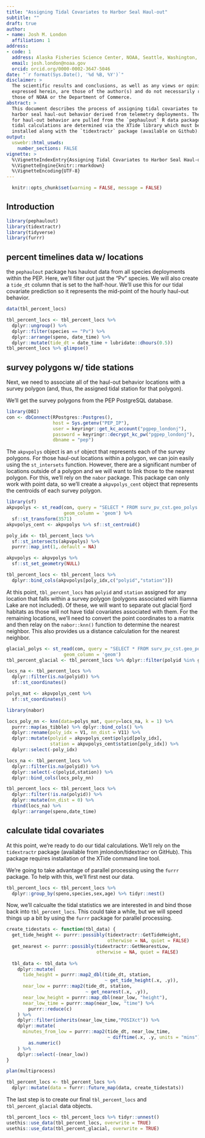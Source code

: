 ```yaml
---
title: "Assigning Tidal Covariates to Harbor Seal Haul-out"
subtitle: ""
draft: true
author:
- name: Josh M. London
  affiliation: 1
address:
- code: 1
  address: Alaska Fisheries Science Center, NOAA, Seattle, Washington, USA 
  email: josh.london@noaa.gov
  orcid: orcid.org/0000-0002-3647-5046
date: "`r format(Sys.Date(), '%d %B, %Y')`"
disclaimer: >
  The scientific results and conclusions, as well as any views or opinions 
  expressed herein, are those of the author(s) and do not necessarily reflect 
  those of NOAA or the Department of Commerce.
abstract: >
  This document describes the process of assigning tidal covariates to Alaska
  harbor seal haul-out behavior derived from telemetry deployments. The data
  for haul-out behavior are pulled from the `pephaulout` R data package. The
  tidal calculations are determined via the XTide library which must be 
  installed along with the `tidextractr` package (available on Github).
output: 
  uswebr::html_uswds:
    number_sections: FALSE
vignette: >
  %\VignetteIndexEntry{Assigning Tidal Covariates to Harbor Seal Haul-out}
  %\VignetteEngine{knitr::rmarkdown}
  %\VignetteEncoding{UTF-8}
---
```


```r
  knitr::opts_chunk$set(warning = FALSE, message = FALSE)
```

## Introduction

```r
library(pephaulout)
library(tidextractr)
library(tidyverse)
library(furrr)
```

## percent timelines data w/ locations

the `pephaulout` package has haulout data from all species deployments within
the PEP. Here, we'll filter out just the "Pv" species. We will also create
a `tide_dt` column that is set to the half-hour. We'll use this for our tidal
covariate prediction so it represents the mid-point of the hourly haul-out
behavior.

```r
data(tbl_percent_locs)

tbl_percent_locs <- tbl_percent_locs %>% 
  dplyr::ungroup() %>% 
  dplyr::filter(species == "Pv") %>% 
  dplyr::arrange(speno, date_time) %>% 
  dplyr::mutate(tide_dt = date_time + lubridate::dhours(0.5)) 
tbl_percent_locs %>% glimpse()
```

## survey polygons w/ tide stations

Next, we need to associate all of the haul-out behavior locations with a
survey polygon (and, thus, the assigned tidal station for that polygon).

We'll get the survey polygons from the PEP PostgreSQL database.

```r
library(DBI)
con <- dbConnect(RPostgres::Postgres(), 
                 host = Sys.getenv("PEP_IP"),
                 user = keyringr::get_kc_account("pgpep_londonj"),
                 password = keyringr::decrypt_kc_pw("pgpep_londonj"),
                 dbname = "pep")
```

The `akpvpolys` object is an `sf` object that represents each of the survey
polygons. For those haul-out locations within a polygon, we can join easily
using the `st_intersets` function. However, there are a significant number
of locations outside of a polygon and we will want to link those to the 
nearest polygon. For this, we'll rely on the `nabor` package. This package
can only work with point data, so we'll create a `akpvpolys_cent` object
that represents the centroids of each survey polygon.

```r
library(sf)
akpvpolys <- st_read(con, query = "SELECT * FROM surv_pv_cst.geo_polys where iliamna != 'Y'", 
                     geom_column = 'geom') %>% 
  sf::st_transform(3571)
akpvpolys_cent <- akpvpolys %>% sf::st_centroid()

poly_idx <- tbl_percent_locs %>%
  sf::st_intersects(akpvpolys) %>% 
  purrr::map_int(1,.default = NA)

akpvpolys <- akpvpolys %>% 
  sf::st_set_geometry(NULL)

tbl_percent_locs <- tbl_percent_locs %>%
  dplyr::bind_cols(akpvpolys[poly_idx,c("polyid","station")])
```

At this point, `tbl_percent_locs` has `polyid` and `station` assigned for any
location that falls within a survey polygon (polygons associated with Iliamna
Lake are not included). Of these, we will want to separate out glacial fjord
habitats as those will not have tidal covariates associated with them.
For the remaining locations, we'll need to convert the point coordinates to a 
matrix and then relay on the `nabor::knn()` function to determine the nearest 
neighbor. This also provides us a distance calculation for the nearest neighbor.

```r
glacial_polys <- st_read(con, query = "SELECT * FROM surv_pv_cst.geo_polys where glacier_name IS NOT NULL", 
                     geom_column = 'geom')
tbl_percent_glacial <- tbl_percent_locs %>% dplyr::filter(polyid %in% glacial_polys$polyid)
```

```r
locs_na <- tbl_percent_locs %>% 
  dplyr::filter(is.na(polyid)) %>% 
  sf::st_coordinates()

polys_mat <- akpvpolys_cent %>% 
  sf::st_coordinates()

library(nabor)

locs_poly_nn <- knn(data=polys_mat, query=locs_na, k = 1) %>% 
  purrr::map(as_tibble) %>% dplyr::bind_cols() %>% 
  dplyr::rename(poly_idx = V1, nn_dist = V11) %>% 
  dplyr::mutate(polyid = akpvpolys_cent$polyid[poly_idx],
                station = akpvpolys_cent$station[poly_idx]) %>% 
  dplyr::select(-poly_idx)

locs_na <- tbl_percent_locs %>% 
  dplyr::filter(is.na(polyid)) %>% 
  dplyr::select(-c(polyid,station)) %>% 
  dplyr::bind_cols(locs_poly_nn)

tbl_percent_locs <- tbl_percent_locs %>% 
  dplyr::filter(!is.na(polyid)) %>% 
  dplyr::mutate(nn_dist = 0) %>% 
  rbind(locs_na) %>% 
  dplyr::arrange(speno,date_time)
```


## calculate tidal covariates

At this point, we're ready to do our tidal calculations. We'll rely on the 
`tidextractr` package (available from jmlondon/tidextracr on GitHub). This
package requires installation of the XTide command line tool.

We're going to take advantage of parallel processing using the `furrr`
package. To help with this, we'll first nest our data.

```r
tbl_percent_locs <- tbl_percent_locs %>% 
  dplyr::group_by(speno,species,sex,age) %>% tidyr::nest()
```


Now, we'll calcualte the tidal statistics we are interested in and bind those
back into `tbl_percent_locs`. This could take a while, but we will speed things
up a bit by using the `furrr` package for parallel processing.

```r

create_tidestats <- function(tbl_data) {
  get_tide_height <- purrr::possibly(tidextractr::GetTideHeight, 
                                     otherwise = NA, quiet = FALSE)
  get_nearest <- purrr::possibly(tidextractr::GetNearestLow, 
                                 otherwise = NA, quiet = FALSE)
  
  tbl_data <- tbl_data %>%
    dplyr::mutate(
      tide_height = purrr::map2_dbl(tide_dt, station,
                                    ~ get_tide_height(.x, .y)),
      near_low = purrr::map2(tide_dt, station,
                             ~ get_nearest(.x, .y)),
      near_low_height = purrr::map_dbl(near_low, "height"),
      near_low_time = purrr::map(near_low, "time") %>%
        purrr::reduce(c)
    ) %>% 
    dplyr::filter(inherits(near_low_time,"POSIXct")) %>%
    dplyr::mutate(
      minutes_from_low = purrr::map2(tide_dt, near_low_time, 
                                     ~ difftime(.x, .y, units = "mins")) %>%
        as.numeric()
    ) %>% 
    dplyr::select(-(near_low))
}

plan(multiprocess)

tbl_percent_locs <- tbl_percent_locs %>% 
  dplyr::mutate(data = furrr::future_map(data, create_tidestats)) 

```

The last step is to create our final `tbl_percent_locs` and `tbl_percent_glacial`
data objects.

```r
tbl_percent_locs <- tbl_percent_locs %>% tidyr::unnest()
usethis::use_data(tbl_percent_locs, overwrite = TRUE)
usethis::use_data(tbl_percent_glacial, overwrite = TRUE)
```
